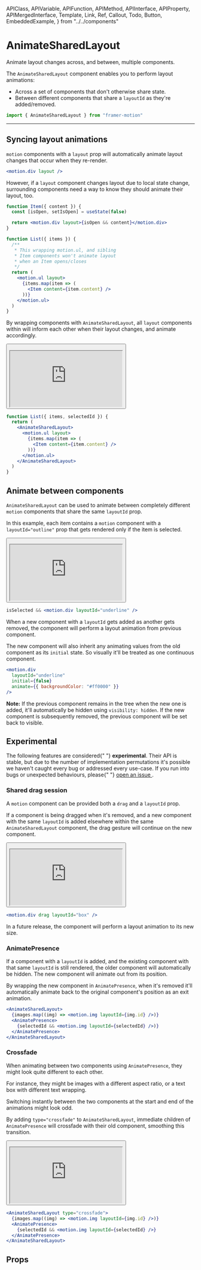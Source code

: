 <!-- 👋 Editing this file? Need help? → https://github.com/framer/api-docs/blob/master/CONTRIBUTING.md -->

  APIClass,
  APIVariable,
  APIFunction,
  APIMethod,
  APIInterface,
  APIProperty,
  APIMergedInterface,
  Template,
  Link,
  Ref,
  Callout,
  Todo,
  Button,
  EmbeddedExample,
} from "../../components"


# AnimateSharedLayout

<span className="lead">
  Animate layout changes across, and between, multiple
  components.
</span>

<div>

The `AnimateSharedLayout` component enables you to perform <Link href="/pages/motion/animation/#layout-animations">layout animations</Link>:

- Across a set of components that don't otherwise share state.
- Between different components that share a `layoutId` as they're added/removed.

</div>

```jsx
import { AnimateSharedLayout } from "framer-motion"
```

---

## Syncing layout animations

`motion` components with a `layout` prop will automatically <Link href="/pages/motion/animation/#layout-animations">animate layout changes</Link> that occur when they re-render.

```jsx
<motion.div layout />
```

However, if a `layout` component changes layout due to local state change, surrounding components need a way to know they should animate their layout, too.

```jsx
function Item({ content }) {
  const [isOpen, setIsOpen] = useState(false)

  return <motion.div layout>{isOpen && content}</motion.div>
}

function List({ items }) {
  /**
   * This wrapping motion.ul, and sibling
   * Item components won't animate layout
   * when an Item opens/closes
   */
  return (
    <motion.ul layout>
      {items.map(item => (
        <Item content={item.content} />
      ))}
    </motion.ul>
  )
}
```

<div>

By wrapping components with `AnimateSharedLayout`, all `layout` components within will inform each other when their layout changes, and animate accordingly.

<Button
  name="Open sandbox"
  link="https://codesandbox.io/s/framer-motion-2-animating-shared-layouts-1cpd0"
/>

<iframe
  src="https://codesandbox.io/embed/framer-motion-2-animating-shared-layouts-1cpd0?fontsize=14&hidenavigation=1&theme=dark"
  style={{
    width: "100%",
    height: "500px",
    border: 0,
    borderRadius: 4,
    overflow: "hidden",
    marginBottom: 40,
  }}
  title="Framer Motion 2: Shared layout animations"
  allow="geolocation; microphone; camera; midi; vr; accelerometer; gyroscope; payment; ambient-light-sensor; encrypted-media; usb"
  sandbox="allow-modals allow-forms allow-popups allow-scripts allow-same-origin"
></iframe>
</div>

```jsx
function List({ items, selectedId }) {
  return (
    <AnimateSharedLayout>
      <motion.ul layout>
        {items.map(item => (
          <Item content={item.content} />
        ))}
      </motion.ul>
    </AnimateSharedLayout>
  )
}
```

## Animate between components

`AnimateSharedLayout` can be used to animate between completely different `motion` components that share the same `layoutId` prop.

<div>

In this example, each item contains a `motion` component with a `layoutId="outline"` prop that gets rendered only if the item is selected.

<Button
  name="Open sandbox"
  link="https://codesandbox.io/s/framer-motion-2-animatesharedlayout-animate-between-different-components-dy0bv"
/>

<iframe
  src="https://codesandbox.io/embed/framer-motion-2-animatesharedlayout-animate-between-different-components-dy0bv?fontsize=14&hidenavigation=1&theme=dark"
  style={{
    width: "100%",
    height: "500px",
    border: 0,
    borderRadius: 4,
    overflow: "hidden",
    marginBottom: 40,
  }}
  title="Framer Motion 2: Shared layout animations"
  allow="geolocation; microphone; camera; midi; vr; accelerometer; gyroscope; payment; ambient-light-sensor; encrypted-media; usb"
  sandbox="allow-modals allow-forms allow-popups allow-scripts allow-same-origin"
></iframe>

</div>

```jsx
isSelected && <motion.div layoutId="underline" />
```

When a new component with a `layoutId` gets added as another gets removed, the component will perform a <Link href="/pages/motion/animation/#layout-animations">layout animation</Link> from previous component.

The new component will also inherit any animating values from the old component as its `initial` state. So visually it'll be treated as one continuous component.

```jsx
<motion.div
  layoutId="underline"
  initial={false}
  animate={{ backgroundColor: "#ff0000" }}
/>
```

**Note:** If the previous component remains in the tree when the new one is added, it'll automatically be hidden using `visibility: hidden`. If the new component is subsequently removed, the previous component will be set back to visible.

## Experimental

<Callout>
  The following features are considered{" "}
  <strong>experimental</strong>. Their API is stable, but
  due to the number of implementation permutations it's
  possible we haven't caught every bug or addressed every
  use-case. If you run into bugs or unexpected behaviours,
  please{" "}
  <a href="https://github.com/framer/motion/issues">
    open an issue
  </a>
  .
</Callout>

### Shared drag session

<div>

A `motion` component can be provided both a `drag` and a `layoutId` prop.

If a component is being dragged when it's removed, and a new component with the same `layoutId` is added elsewhere within the same `AnimateSharedLayout` component, the drag gesture will continue on the new component.

<Button
  name="Open sandbox"
  link="https://codesandbox.io/s/framer-motion-2-shared-drag-gesture-5trtt"
/>

<iframe
  src="https://codesandbox.io/embed/framer-motion-2-shared-drag-gesture-5trtt?fontsize=14&hidenavigation=1&theme=dark"
  style={{
    width: "100%",
    height: "500px",
    border: 0,
    borderRadius: 4,
    overflow: "hidden",
    marginBottom: 40,
  }}
  title="Framer Motion 2: Shared drag gesture"
  allow="geolocation; microphone; camera; midi; vr; accelerometer; gyroscope; payment; ambient-light-sensor; encrypted-media; usb"
  sandbox="allow-modals allow-forms allow-popups allow-scripts allow-same-origin"
></iframe>

</div>

```jsx
<motion.div drag layoutId="box" />
```

In a future release, the component will perform a layout animation to its new size.

### AnimatePresence

<div>

If a component with a `layoutId` is added, and the existing component with that same `layoutId` is still rendered, the older component will automatically be hidden. The new component will animate out from its position.

By wrapping the new component in `AnimatePresence`, when it's removed it'll automatically animate back to the original component's position as an exit animation.

</div>

```jsx
<AnimateSharedLayout>
  {images.map((img) => <motion.img layoutId={img.id} />)}
  <AnimatePresence>
    {selectedId && <motion.img layoutId={selectedId} />)}
  </AnimatePresence>
</AnimateSharedLayout>
```

### Crossfade

When animating between two components using `AnimatePresence`, they might look quite different to each other.

For instance, they might be images with a different aspect ratio, or a text box with different text wrapping.

<div>

Switching instantly between the two components at the start and end of the animations might look odd.

By adding `type="crossfade"` to `AnimateSharedLayout`, immediate children of `AnimatePresence` will crossfade with their old component, smoothing this transition.

<Button
  name="Open sandbox"
  link="https://codesandbox.io/s/framer-motion-animatesharedlayout-app-store-demo-i1kct"
/>

<iframe
  src="https://codesandbox.io/embed/framer-motion-animatesharedlayout-app-store-demo-i1kct?fontsize=14&hidenavigation=1&theme=dark"
  style={{
    width: "100%",
    height: "500px",
    border: 0,
    borderRadius: 4,
    overflow: "hidden",
    marginBottom: 40,
  }}
  title="Framer Motion 2: Crossfade demo"
  allow="geolocation; microphone; camera; midi; vr; accelerometer; gyroscope; payment; ambient-light-sensor; encrypted-media; usb"
  sandbox="allow-modals allow-forms allow-popups allow-scripts allow-same-origin"
></iframe>

</div>

```jsx
<AnimateSharedLayout type="crossfade">
  {images.map((img) => <motion.img layoutId={img.id} />)}
  <AnimatePresence>
    {selectedId && <motion.img layoutId={selectedId} />}
  </AnimatePresence>
</AnimateSharedLayout>
```

## Props

<APIProperty name="SharedLayoutProps.type" />
